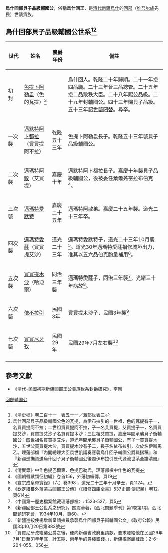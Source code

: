 '''烏什回部貝子品級輔國公'''，俗稱'''烏什回王'''，是[[清代|清代]][[新疆|新疆]][[烏什|烏什]]的[[回部|回部]]（[[维吾尔族|维吾尔族]]先民）世襲貴族。

== 烏什回部貝子品級輔國公世系<ref>《清史稿》卷二百十一　表五十一／藩部世表三</ref><ref>烏什回部貝子品級輔國公色的瓦提，為伊布拉引的一世祖，色的瓦提有子一，名買買提阿不拉；二世祖買買提阿不拉，子一名艾買提，艾買提子一，名買買提艾沙，買買提艾沙子名買買提木沙；三世祖艾買提，嘉慶年間承襲貝子銜輔國公；四世祖名買買提艾沙，道光年間承襲貝子銜輔國公，有子一買買提木沙，五世父買買提木沙，買買提木沙有子二，長子名依布拉引，次於名伊斯馬乙。理藩部檔『內閣總理大臣袁世凱議奏應襲烏什回子輔國公爵職摺稿』和『新疆巡撫資送烏什回子貝子銜輔國公後裔伊布拉引歷代源流世系全譜清冊』</ref> ==
{| class="wikitable"
|-
! 世代 !! 姓名 !! 襲爵年份 !! 備註
|-
| 初　封 || [[色提卜阿勒氐|色提卜阿勒氐]]（色的瓦提）<ref>《清實錄》中作色提巴爾第、色提巴勒氐，理藩部檔中作色的瓦提</ref> ||   ||烏什回人。乾隆二十年歸順。二十一年授四品職。二十三年晉三品總管。二十五年授二品散秩大臣。二十八年賜公品級。二十九年封輔國公。四十三年賜貝子品級。五十三年詔[[世襲罔替|世襲罔替]]。尋卒。
|-
| 一次襲 || [[邁默特阿卜都拉|邁默特阿卜都拉]]（買買提阿不拉） ||乾隆五十三年||色提卜阿勒氐長子。乾隆五十三年襲貝子品級輔國公。
|-
| 二次襲 || [[邁瑪特阿散|邁瑪特阿散]]（艾買提） ||嘉慶十年||邁默特阿卜都拉長子。嘉慶十年襲貝子品級輔國公，後被委任葉爾羌密拉布伯克<ref>《國朝耆獻類征初編》卷首156，外藩初續傳，頁19</ref>。
|-
| 三次襲 || [[邁瑪特愛默特|邁瑪特愛默特]] ||嘉慶二十五年||邁瑪特阿散弟。嘉慶二十五年襲。道光二十三年卒。
|-
| 四次襲 || [[邁瑪特愛薩|邁瑪特愛薩]]（買買提艾沙） ||道光二十三年||邁瑪特愛默特子，道光二十三年10月襲<ref>《宣宗成皇帝實錄》（六）卷398 ，道光二十三年十月辛丑，頁1124。</ref>。道光30年邁瑪特愛薩捐修城垣出力，准其以五六品伯克酌量補用<ref>《欽定續纂外藩蒙古回部王公傳》（《續修四庫全書》537史部·傳記類）卷12，頁614</ref>。
|-
| 五次襲 || [[買買提木沙|買買提木沙]]（哈迪爾） ||同治三年襲||邁瑪特愛薩子，同治三年襲<ref>〈中國第一歷史檔案館藏理藩部檔〉: 1523-527，頁5</ref>，光緒三十年病故<ref>《新疆回部王公世系之研究》，關震華著，《西北問題季刊》第1卷第1期，西北問題研究會，1934年10月，頁60。</ref>。
|-
| 六次襲 || [[一不拉引|依不拉引]] ||民國3年||買買提木沙子，民國3年襲<ref>「新疆巡按使楊增新呈請揀員承襲烏什回部貝子街輔國公文」《政府公報》民國3年10月20日第883號</ref>||
|-
| 七次襲 || [[買買尼牙孜|買買尼牙孜]] ||民國29年||民國29年7月左右襲<ref>「買買尼牙孜繼襲公爵之後，便向新疆省政府里請款，要求發給他在民國29年7月1日至31年年底，計五期、兩年半的爵棒銀錢。」，新疆檔案館藏政：2-6-204-055、056</ref>||
|-
|}

== 參考文獻 ==
* 《清代-民國初期新疆回部王公貴族世系封爵研究》，李剛
{{Reflist}}
{{外藩回部王公}}

[[Category:回部辅国公|]]